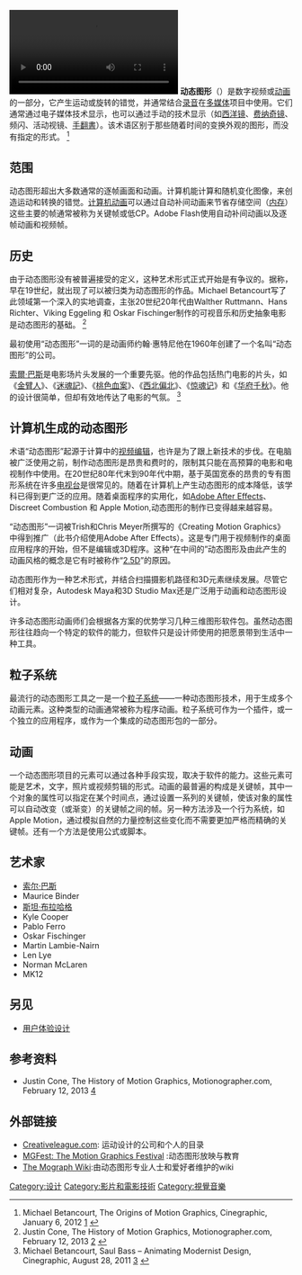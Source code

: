 {{Rough translation|time=2021-10-16T09:11:53+00:00}}
{{NoteTA
|G1 = IT
|1  = zh-hans:通过; zh-hant:通過; zh-tw:透過;
}}
[[File:Alebrijes_wikilearning.webm|缩略图]]
'''动态图形'''（{{lang-en|motion graphics}}）是数字视频或[[动画|动画]]的一部分，它产生运动或旋转的错觉，并通常结合[[录音|录音]]在[[多媒体|多媒体]]项目中使用。它们通常通过电子媒体技术显示，也可以通过手动的技术显示（如[[西洋镜|西洋镜]]、[[费纳奇镜|费纳奇镜]]、频闪、活动视镜、[[手翻書|手翻書]]）。该术语区别于那些随着时间的变换外观的图形，而没有指定的形式。
<ref>Michael Betancourt, The Origins of Motion Graphics, Cinegraphic, January 6, 2012 [http://www.cinegraphic.net/article.php?story=20130306203217744] {{Wayback|url=http://www.cinegraphic.net/article.php?story=20130306203217744 |date=20171212032130 }}</ref>

== 范围 ==
动态图形超出大多数通常的逐帧画面和动画。计算机能计算和随机变化图像，来创造运动和转换的错觉。[[计算机动画|计算机动画]]可以通过自动补间动画来节省存储空间（[[内存|内存]]）这些主要的帧通常被称为关键帧或低CP。Adobe Flash使用自动补间动画以及逐帧动画和视频帧。

== 历史 ==
由于动态图形没有被普遍接受的定义，这种艺术形式正式开始是有争议的。据称，早在19世纪，就出现了可以被归类为动态图形的作品。Michael Betancourt写了此领域第一个深入的实地调查，主张20世纪20年代由Walther Ruttmann、Hans Richter、Viking Eggeling 和 Oskar Fischinger制作的可视音乐和历史抽象电影是动态图形的基础。
<ref>Justin Cone, The History of Motion Graphics, Motionographer.com, February 12, 2013 [http://motionographer.com/2013/02/12/the-history-of-motion-graphics/] {{Wayback|url=http://motionographer.com/2013/02/12/the-history-of-motion-graphics/ |date=20210515151050 }}</ref>

最初使用“动态图形”一词的是动画师约翰·惠特尼他在1960年创建了一个名叫“动态图形”的公司。

[[索爾·巴斯|索爾·巴斯]]是电影场片头发展的一个重要先驱。他的作品包括热门电影的片头，如《[[金臂人|金臂人]]》、《[[迷魂記|迷魂記]]》、《[[桃色血案|桃色血案]]》、《[[西北偏北|西北偏北]]》、《[[惊魂记|惊魂记]]》和《[[华府千秋|华府千秋]]》。他的设计很简单，但却有效地传达了电影的气氛。
<ref>Michael Betancourt, Saul Bass – Animating Modernist Design, Cinegraphic, August 28, 2011 [http://www.cinegraphic.net/article.php?story=20110826144209282] {{Wayback|url=http://www.cinegraphic.net/article.php?story=20110826144209282 |date=20210506192925 }}</ref>

== 计算机生成的动态图形 ==
术语“动态图形”起源于计算中的[[视频编辑|视频编辑]]，也许是为了跟上新技术的步伐。在电脑被广泛使用之前，制作动态图形是昂贵和费时的，限制其只能在高预算的电影和电视制作中使用。在20世纪80年代末到90年代中期，基于英国宽泰的昂贵的专有图形系统在许多[[电视台|电视台]]是很常见的。随着在计算机上产生动态图形的成本降低，该学科已得到更广泛的应用。随着桌面程序的实用化，如[[Adobe_After_Effects|Adobe After Effects]]、Discreet Combustion 和 Apple Motion,动态图形的制作已变得越来越容易。

“动态图形”一词被Trish和Chris Meyer所撰写的《Creating Motion Graphics》中得到推广（此书介绍使用Adobe After Effects）。这是专门用于视频制作的桌面应用程序的开始，但不是编辑或3D程序。这种“在中间的”动态图形及由此产生的动画风格的概念是它有时被称作“[[偽三維|2.5D]]”的原因。

动态图形作为一种艺术形式，并结合扫描摄影机路径和3D元素继续发展。尽管它们相对复杂，Autodesk Maya和3D Studio Max还是广泛用于动画和动态图形设计。

许多动态图形动画师们会根据各方案的优势学习几种三维图形软件包。虽然动态图形往往趋向一个特定的软件的能力，但软件只是设计师使用的把愿景带到生活中一种工具。



== 粒子系统 ==
最流行的动态图形工具之一是一个[[粒子系统|粒子系统]]——一种动态图形技术，用于生成多个动画元素。这种类型的动画通常被称为程序动画。粒子系统可作为一个插件，或一个独立的应用程序，或作为一个集成的动态图形包的一部分。

== 动画 ==
一个动态图形项目的元素可以通过各种手段实现，取决于软件的能力。这些元素可能是艺术，文字，照片或视频剪辑的形式。动画的最普遍的构成是关键帧，其中一个对象的属性可以指定在某个时间点，通过设置一系列的关键帧，使该对象的属性可以自动改变（或渐变）的关键帧之间的帧。另一种方法涉及一个行为系统，如Apple Motion，通过模拟自然的力量控制这些变化而不需要更加严格而精确的关键帧。还有一个方法是使用公式或脚本。

== 艺术家 ==
* [[索爾·巴斯|索尔·巴斯]]
* Maurice Binder
* [[斯坦·布拉哈格|斯坦·布拉哈格]]
* Kyle Cooper
* Pablo Ferro
* Oskar Fischinger
* Martin Lambie-Nairn
* Len Lye
* Norman McLaren
* MK12

== 另见 ==
* [[用户体验设计|用户体验设计]]

== 参考资料 ==
* Justin Cone, The History of Motion Graphics, Motionographer.com, February 12, 2013 [http://motionographer.com/2013/02/12/the-history-of-motion-graphics/] {{Wayback|url=http://motionographer.com/2013/02/12/the-history-of-motion-graphics/ |date=20210515151050 }}{{Reflist}}

== 外部链接 ==
* [https://web.archive.org/web/20090614224548/http://motion.creativeleague.com/ Creativeleague.com]: 运动设计的公司和个人的目录
* [http://www.mgfest.com MGFest: The Motion Graphics Festival] {{Wayback|url=http://www.mgfest.com/ |date=20211217173100 }}:动态图形放映与教育
* [https://web.archive.org/web/20160617134130/http://www.mographwiki.net/Main_Page The Mograph Wiki]:由动态图形专业人士和爱好者维护的wiki
[[Category:设计|Category:设计]]
[[Category:影片和電影技術|Category:影片和電影技術]]
[[Category:視覺音樂|Category:視覺音樂]]